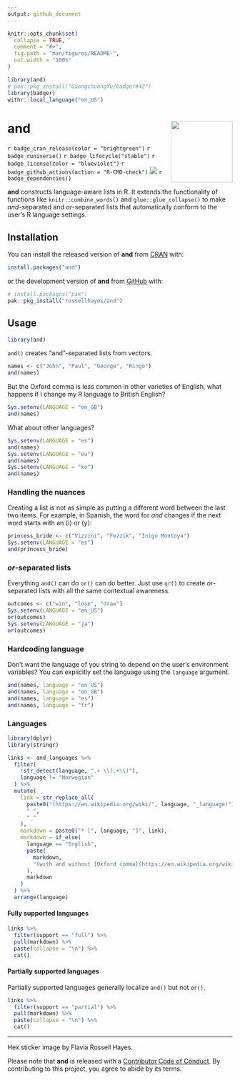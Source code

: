 ```yaml
---
output: github_document
---
```


<!-- README.md is generated from README.Rmd. Please edit that file -->

```r
knitr::opts_chunk$set(
  collapse = TRUE,
  comment = "#>",
  fig.path = "man/figures/README-",
  out.width = "100%"
)

library(and)
# pak::pkg_install("GuangchuangYu/badger#42")
library(badger)
withr::local_language("en_US")
```

# and <img src="man/figures/logo.png?raw=TRUE" align="right" height="138" />

<!-- badges: start -->
`r badge_cran_release(color = "brightgreen")`
`r badge_runiverse()`
`r badge_lifecycle("stable")`
`r badge_license(color = "blueviolet")`
`r badge_github_actions(action = "R-CMD-check")`
[![](https://codecov.io/gh/rossellhayes/and/branch/main/graph/badge.svg)](https://app.codecov.io/gh/rossellhayes/and)
`r badge_dependencies()`
<!-- badges: end -->

**and** constructs language-aware lists in R. It extends the functionality of functions like `knitr::combine_words()` and `glue::glue_collapse()` to make _and_-separated and _or_-separated lists that automatically conform to the user's R language settings.

## Installation

You can install the released version of **and** from [CRAN](https://cran.r-project.org/package=and) with:

``` r
install.packages("and")
```

or the development version of **and** from [GitHub](https://github.com/rossellhayes/and) with:

``` r
# install.packages("pak")
pak::pkg_install("rossellhayes/and")
```

## Usage

```r
library(and)
```

`and()` creates "and"-separated lists from vectors.

```r
names <- c("John", "Paul", "George", "Ringo")
and(names)
```

But the Oxford comma is less common in other varieties of English, what happens if I change my R language to British English?

```r
Sys.setenv(LANGUAGE = "en_GB")
and(names)
```

What about other languages?

```r
Sys.setenv(LANGUAGE = "es")
and(names)
Sys.setenv(LANGUAGE = "eu")
and(names)
Sys.setenv(LANGUAGE = "ko")
and(names)
```

### Handling the nuances

Creating a list is not as simple as putting a different word between the last two items.
For example, in Spanish, the word for _and_ changes if the next word starts with an ⟨i⟩  or ⟨y⟩:

```r
princess_bride <- c("Vizzini", "Fezzik", "Inigo Montoya")
Sys.setenv(LANGUAGE = "es")
and(princess_bride)
```

### _or_-separated lists

Everything `and()` can do `or()` can do better. Just use `or()` to create _or_-separated lists with all the same contextual awareness.

```r
outcomes <- c("win", "lose", "draw")
Sys.setenv(LANGUAGE = "en_US")
or(outcomes)
Sys.setenv(LANGUAGE = "ja")
or(outcomes)
```

### Hardcoding language

Don't want the language of you string to depend on the user's environment variables?
You can explicitly set the language using the `language` argument.

```r
and(names, language = "en_US")
and(names, language = "en_GB")
and(names, language = "es")
and(names, language = "fr")
```

### Languages

```r
library(dplyr)
library(stringr)

links <- and_languages %>% 
  filter(
    !str_detect(language, ".+ \\(.+\\)"),
    language != "Norwegian"
  ) %>% 
  mutate(
    link = str_replace_all(
      paste0("(https://en.wikipedia.org/wiki/", language, "_language)"),
      " ",
      "_"
    ),
    markdown = paste0("* [", language, "]", link),
    markdown = if_else(
      language == "English",
      paste(
        markdown,
        "(with and without [Oxford comma](https://en.wikipedia.org/wiki/Serial_comma))"
      ),
      markdown
    )
  ) %>% 
  arrange(language)
```

#### Fully supported languages

```r
links %>% 
  filter(support == "full") %>% 
  pull(markdown) %>% 
  paste(collapse = "\n") %>%
  cat()
```

#### Partially supported languages

Partially supported languages generally localize `and()` but not `or()`.

```r
links %>% 
  filter(support == "partial") %>% 
  pull(markdown) %>% 
  paste(collapse = "\n") %>%
  cat()
```

---

Hex sticker image by Flavia Rossell Hayes.

Please note that **and** is released with a [Contributor Code of Conduct](https://contributor-covenant.org/version/2/0/CODE_OF_CONDUCT.html).
By contributing to this project, you agree to abide by its terms.
